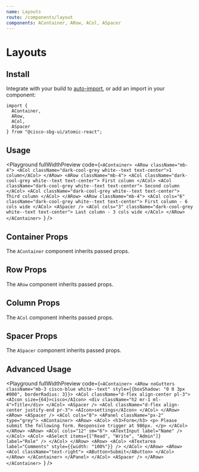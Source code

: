 ```yaml
---
name: Layouts
route: /components/layout
components: AContainer, ARow, ACol, ASpacer
---
```



# Layouts

## Install

Integrate with your build to [auto-import](/#integrating), or add an import in your component:

```
import {
  AContainer,
  ARow,
  ACol,
  ASpacer
} from "@cisco-sbg-ui/atomic-react";
```

## Usage

<Playground
  fullWidthPreview
  code={`<AContainer>
  <ARow className="mb-4">
    <ACol className="dark-cool-grey white--text text-center">1 column</ACol>
  </ARow>
  <ARow className="mb-4">
    <ACol className="dark-cool-grey white--text text-center">
      First column
    </ACol>
    <ACol className="dark-cool-grey white--text text-center">
      Second column
    </ACol>
    <ACol className="dark-cool-grey white--text text-center">
      Third column
    </ACol>
  </ARow>
  <ARow className="mb-4">
    <ACol cols="6" className="dark-cool-grey white--text text-center">
      First column - 6 cols wide
    </ACol>
    <ASpacer />
    <ACol cols="3" className="dark-cool-grey white--text text-center">
      Last column - 3 cols wide
    </ACol>
  </ARow>
</AContainer>
`}
/>

## Container Props

The `AContainer` component inherits passed props.

<Props of="AContainer" />

## Row Props

The `ARow` component inherits passed props.

<Props of="ARow" />

## Column Props

The `ACol` component inherits passed props.

<Props of="ACol" />

## Spacer Props

The `ASpacer` component inherits passed props.

<Props of="ASpacer" />

## Advanced Usage

<Playground
  fullWidthPreview
  code={`<AContainer>
  <ARow
    noGutters
    className="mb-3 cisco-blue white--text"
    style={{boxShadow: "0 0 3px #000", borderRadius: 3}}>
    <ACol className="d-flex align-center pl-3">
      <AIcon size={64}>cisco</AIcon>
      <div className="h2 mr-1 ml-4">Title</div>
    </ACol>
    <ASpacer />
    <ACol className="d-flex align-center justify-end pr-3">
      <AIcon>settings</AIcon>
    </ACol>
  </ARow>
  <ARow>
    <ASpacer />
    <ACol cols="8">
      <APanel className="px-2" type="grey">
        <AContainer>
          <ARow>
            <ACol>
              <h3>Form</h3>
              <p>
                Please submit the following form. Responsive trigger at 986px.
              </p>
            </ACol>
          </ARow>
          <ARow>
            <ACol cols="12" sm="6">
              <ATextInput label="Name" />
            </ACol>
            <ACol>
              <ASelect items={["Read", "Write", "Admin"]} label="Role" />
            </ACol>
          </ARow>
          <ARow>
            <ACol>
              <ATextarea label="Comments" style={{width: "100%"}} />
            </ACol>
          </ARow>
          <ARow>
            <ACol className="text-right">
              <AButton>Submit</AButton>
            </ACol>
          </ARow>
        </AContainer>
      </APanel>
    </ACol>
    <ASpacer />
  </ARow>
</AContainer>
`}
/>
